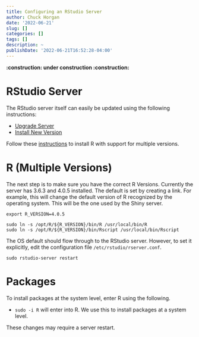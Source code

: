 ```yaml
---
title: Configuring an RStudio Server
author: Chuck Horgan
date: '2022-06-21'
slug: []
categories: []
tags: []
description: ~
publishDate: '2022-06-21T16:52:28-04:00'
---
```


**:construction: under construction :construction:**

# RStudio Server

The RStudio server itself can easily be updated using the following instructions:

- [Upgrade Server](https://support.rstudio.com/hc/en-us/articles/216079967-Upgrading-RStudio-Server)
- [Install New Version](https://www.rstudio.com/products/rstudio/download-server/debian-ubuntu/)

Follow these [instructions](https://docs.rstudio.com/resources/install-r/) to install R with support for multiple versions.

# R (Multiple Versions)

The next step is to make sure you have the correct R Versions. Currently the server has 3.6.3 and 4.0.5 installed. The default is set by creating a link. For example, this will change the default version of R recognized by the operating system. This will be the one used by the Shiny server.

```
export R_VERSION=4.0.5

sudo ln -s /opt/R/${R_VERSION}/bin/R /usr/local/bin/R
sudo ln -s /opt/R/${R_VERSION}/bin/Rscript /usr/local/bin/Rscript
```

The OS default should flow through to the RStudio server. However, to set it explicitly, edit the configuration file `/etc/rstudio/rserver.conf`.

```
sudo rstudio-server restart
```

# Packages

To install packages at the system level, enter R using the following.

- `sudo -i R` will enter into R. We use this to install packages at a system level.

These changes may require a server restart.